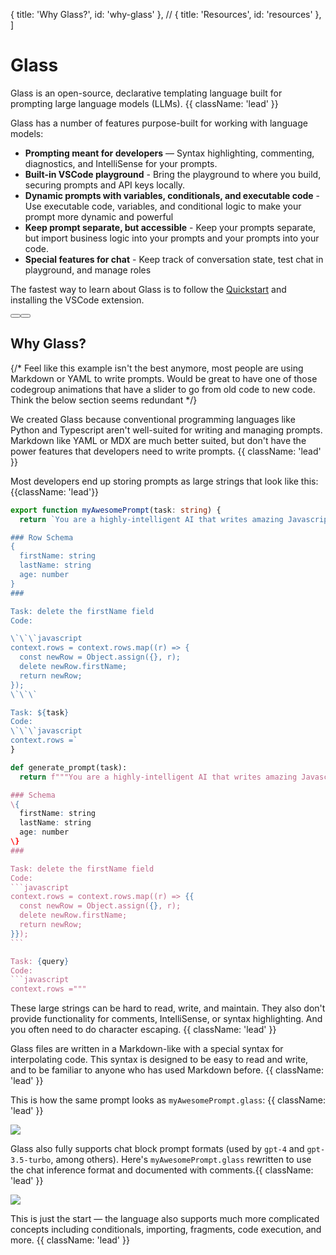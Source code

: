 

  { title: 'Why Glass?', id: 'why-glass' },
  // { title: 'Resources', id: 'resources' },
]

<HeroPattern />

# Glass

Glass is an open-source, declarative templating language built for prompting large language models (LLMs). {{ className: 'lead' }}

Glass has a number of features purpose-built for working with language models:

- **Prompting meant for developers** — Syntax highlighting, commenting, diagnostics, and IntelliSense for your prompts.
- **Built-in VSCode playground** - Bring the playground to where you build, securing prompts and API keys locally.
- **Dynamic prompts with variables, conditionals, and executable code** - Use executable code, variables, and conditional logic to make your prompt more dynamic and powerful
- **Keep prompt separate, but accessible** - Keep your prompts separate, but import business logic into your prompts and your prompts into your code.
- **Special features for chat** - Keep track of conversation state, test chat in playground, and manage roles

The fastest way to learn about Glass is to follow the [Quickstart](/quickstart) and installing the VSCode extension.

<div className="not-prose mb-16 mt-6 flex gap-3">
  <Button href="/quickstart" arrow="right" children="Quickstart" />
  <Button href="/vscode" variant="outline" children="VSCode extension" />
</div>

## Why Glass?

{/* Feel like this example isn't the best anymore, most people are using Markdown or YAML to write prompts. Would be great to have one of those codegroup animations that have a slider to go from old code to new code. Think the below section seems redundant */}

We created Glass because conventional programming languages like Python and Typescript aren't well-suited for writing and managing prompts. Markdown like YAML or MDX are much better suited, but don't have the power features that developers need to write prompts. {{ className: 'lead' }}

Most developers end up storing prompts as large strings that look like this: {{className: 'lead'}}

<CodeGroup title="The old way of writing and storing prompts">

```ts
export function myAwesomePrompt(task: string) {
  return `You are a highly-intelligent AI that writes amazing Javascript code.  Write JavaScript code to complete the tasks below given the following schema:

### Row Schema
{
  firstName: string
  lastName: string
  age: number
}
###

Task: delete the firstName field
Code:

\`\`\`javascript
context.rows = context.rows.map((r) => {
  const newRow = Object.assign({}, r);
  delete newRow.firstName;
  return newRow;
});
\`\`\`

Task: ${task}
Code:
\`\`\`javascript
context.rows =`
}
```

````python
def generate_prompt(task):
  return f"""You are a highly-intelligent AI that writes amazing Javascript code.  Write JavaScript code to complete the tasks below given the following schema:

### Schema
\{
  firstName: string
  lastName: string
  age: number
\}
###

Task: delete the firstName field
Code:
```javascript
context.rows = context.rows.map((r) => {{
  const newRow = Object.assign({}, r);
  delete newRow.firstName;
  return newRow;
}});
```

Task: {query}
Code:
```javascript
context.rows ="""
````

</CodeGroup>

These large strings can be hard to read, write, and maintain. They also don't provide functionality for comments, IntelliSense, or syntax highlighting. And you often need to do character escaping. {{ className: 'lead' }}

Glass files are written in a Markdown-like with a special syntax for interpolating code. This syntax is designed to be easy to read and write, and to be familiar to anyone who has used Markdown before. {{ className: 'lead' }}

This is how the same prompt looks as `myAwesomePrompt.glass`: {{ className: 'lead' }}

<Image src={indexCompletion} />

Glass also fully supports chat block prompt formats (used by `gpt-4` and `gpt-3.5-turbo`, among others). Here's `myAwesomePrompt.glass` rewritten to use the chat inference format and documented with comments.{{ className: 'lead' }}

<Image src={indexChat} />

This is just the start — the language also supports much more complicated concepts including conditionals, importing, fragments, code execution, and more. {{ className: 'lead' }}
